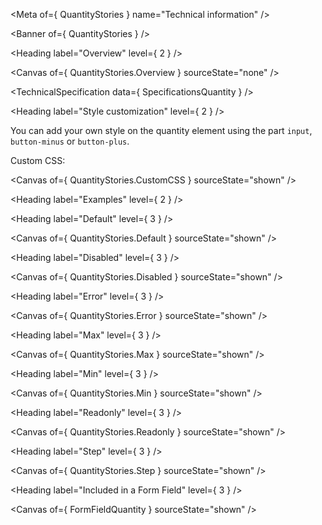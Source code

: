 
<Meta of={ QuantityStories } name="Technical information" />

<Banner of={ QuantityStories } />

<Heading label="Overview" level={ 2 } />

<Canvas of={ QuantityStories.Overview } sourceState="none" />

<TechnicalSpecification data={ SpecificationsQuantity } />

<Heading label="Style customization" level={ 2 } />

You can add your own style on the quantity element using the part `input`, `button-minus` or `button-plus`.

Custom CSS:

<Canvas of={ QuantityStories.CustomCSS } sourceState="shown" />

<Heading label="Examples" level={ 2 } />

<Heading label="Default" level={ 3 } />

<Canvas of={ QuantityStories.Default } sourceState="shown" />

<Heading label="Disabled" level={ 3 } />

<Canvas of={ QuantityStories.Disabled } sourceState="shown" />

<Heading label="Error" level={ 3 } />

<Canvas of={ QuantityStories.Error } sourceState="shown" />

<Heading label="Max" level={ 3 } />

<Canvas of={ QuantityStories.Max } sourceState="shown" />

<Heading label="Min" level={ 3 } />

<Canvas of={ QuantityStories.Min } sourceState="shown" />

<Heading label="Readonly" level={ 3 } />

<Canvas of={ QuantityStories.Readonly } sourceState="shown" />

<Heading label="Step" level={ 3 } />

<Canvas of={ QuantityStories.Step } sourceState="shown" />

<Heading label="Included in a Form Field" level={ 3 } />

<Canvas of={ FormFieldQuantity } sourceState="shown" />
